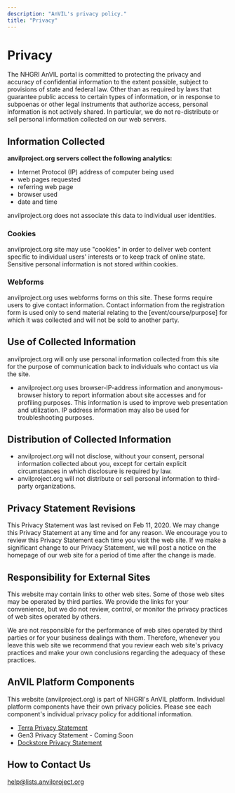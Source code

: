 ```yaml
---
description: "AnVIL's privacy policy."
title: "Privacy"
---
```


# Privacy

The NHGRI AnVIL portal is committed to protecting the privacy and accuracy of confidential information to the extent possible, subject to provisions of state and federal law. Other than as required by laws that guarantee public access to certain types of information, or in response to subpoenas or other legal instruments that authorize access, personal information is not actively shared. In particular, we do not re-distribute or sell personal information collected on our web servers.

## Information Collected

**anvilproject.org servers collect the following analytics:**

- Internet Protocol (IP) address of computer being used
- web pages requested
- referring web page
- browser used
- date and time

anvilproject.org does not associate this data to individual user identities.

### Cookies

anvilproject.org site may use "cookies" in order to deliver web content specific to individual users' interests or to keep track of online state. Sensitive personal information is not stored within cookies.

### Webforms

anvilproject.org uses webforms forms on this site. These forms require users to give contact information. Contact information from the registration form is used only to send material relating to the [event/course/purpose] for which it was collected and will not be sold to another party.

## Use of Collected Information

anvilproject.org will only use personal information collected from this site for the purpose of communication back to individuals who contact us via the site.

- anvilproject.org uses browser-IP-address information and anonymous-browser history to report information about site accesses and for profiling purposes. This information is used to improve web presentation and utilization. IP address information may also be used for troubleshooting purposes.

## Distribution of Collected Information

- anvilproject.org will not disclose, without your consent, personal information collected about you, except for certain explicit circumstances in which disclosure is required by law.
- anvilproject.org will not distribute or sell personal information to third-party organizations.

## Privacy Statement Revisions

This Privacy Statement was last revised on Feb 11, 2020. We may change this Privacy Statement at any time and for any reason. We encourage you to review this Privacy Statement each time you visit the web site. If we make a significant change to our Privacy Statement, we will post a notice on the homepage of our web site for a period of time after the change is made.

## Responsibility for External Sites

This website may contain links to other web sites. Some of those web sites may be operated by third parties. We provide the links for your convenience, but we do not review, control, or monitor the privacy practices of web sites operated by others.

We are not responsible for the performance of web sites operated by third parties or for your business dealings with them. Therefore, whenever you leave this web site we recommend that you review each web site's privacy practices and make your own conclusions regarding the adequacy of these practices.

## AnVIL Platform Components

This website (anvilproject.org) is part of NHGRI's AnVIL platform. Individual platform components have their own privacy policies. Please see each component's individual privacy policy for additional information.

- [Terra Privacy Statement](https://anvil.terra.bio/#privacy)
- Gen3 Privacy Statement - Coming Soon
- [Dockstore Privacy Statement](https://gui.dockstore.org/2.5.2-54dd769/assets/docs/Dockstore_Privacy%20Policy_v2.5.pdf)

## How to Contact Us

[help@lists.anvilproject.org]({anvilHelp})
